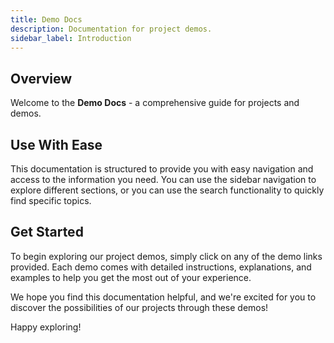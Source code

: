 ```yaml
---
title: Demo Docs
description: Documentation for project demos.
sidebar_label: Introduction
---
```



## Overview

Welcome to the **Demo Docs** - a comprehensive guide for projects and demos.


## Use With Ease

This documentation is structured to provide you with easy navigation and access to the information you need. You can use the sidebar navigation to explore different sections, or you can use the search functionality to quickly find specific topics.

## Get Started

To begin exploring our project demos, simply click on any of the demo links provided. Each demo comes with detailed instructions, explanations, and examples to help you get the most out of your experience.

We hope you find this documentation helpful, and we're excited for you to discover the possibilities of our projects through these demos!

Happy exploring!